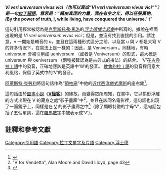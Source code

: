 {{Orphan|time=2016-12-18T05:04:22+00:00}}

{{Link style|time=2015-12-13T11:59:14+00:00}}
{{noteTA
|G1=Movie
}}
'''''Vi veri universum vivus vici'''''（也可以寫成''“'''Vi veri veniversum vivus vici'''”''）是一句[[拉丁文常用短語|拉丁短語]]，意思是：“藉由真理的力量，我在有生之年，得以征服萬物。('''''By the power of truth, I, while living, have conquered the universe.''''')”

這句引用經常被認為是[[克里斯托弗·馬洛|克里斯托弗·馬洛]]的''[[浮士德博士悲劇|浮士德博士悲劇]]''中所寫的，據說在裡面出現的是 ''Vi veri ueniversum vivus vici''；但是，並沒有找到直接的引用。請注意，v 一開始是輔音的 u，並且在這兩種形式區分之前，以及當 u 與 v 都是大寫 V 的許多情況下，在寫法上是一樣的：因此，是 Veniversum 。同樣地，有時 universum 會被引用成 ueniversum （或者是 Veniversum）的形式，這大概是 universum 與 oeniversum （兩種被確認為是古典式的拼法）的結合。 {{Citation needed|time=October 2008}}‘V’在[[拉丁語發音|古典拉丁語]]中的發音，正確地應該是英語中‘W’的發音。 [[:en:_Latin_spelling_and_pronunciation#Ecclesiastical_pronunciation|教會的拉丁語]]的發音採用意大利風格，保留了英式中的‘V’的發音。

[[阿萊斯特·克勞利|阿萊斯特·克勞利]]將這句話作為“[[A∴A∴協會|領袖廟]]”中他的[[近代西洋儀式魔術|近代西洋儀式魔術]]的座右銘<ref>{{Cite web |url=http://hermetic.com/crowley/the-vision-and-the-voice/aetyr4.html |title="The Vision and the Voice", Aleister Crowley |access-date=2012-09-16 |archive-date=2011-09-28 |archive-url=https://web.archive.org/web/20110928113612/http://hermetic.com/crowley/the-vision-and-the-voice/aetyr4.html }}</ref>。

這句話由於[[圖畫小說|圖畫小說]]《'''[[V怪客|V怪客]]'''》的緣故，而變得眾所周知，在書中，它以拱形浮雕的方式出現在 V 的藏身之處“影子畫廊”中<ref>"V for Vendetta", Alan Moore and David Lloyd, page 43</ref>，並且在該同名電影裡，這句話也出現了一面鏡子上，同樣是在 [[V怪客|V]] 的影子畫廊之中<ref>{{Cite web |url=http://www.youtube.com/watch?v=5XEgfRPC2EQ |title=Clip from the film version of "V for Vendetta" |access-date=2012-09-16 |archive-date=2016-04-10 |archive-url=https://web.archive.org/web/20160410091326/https://www.youtube.com/watch?v=5XEgfRPC2EQ }}</ref>（除了顯眼特徵的字母‘V’，這句話包括了五個單詞，這在[[羅馬數字|羅馬數字]]中被表示成‘V’）。

== 註釋和參考文獻 ==
{{Reflist}}

[[Category:引用語|Category:引用語]]
[[Category:拉丁文單字及片語|Category:拉丁文單字及片語]]
[[Category:浮士德|Category:浮士德]]